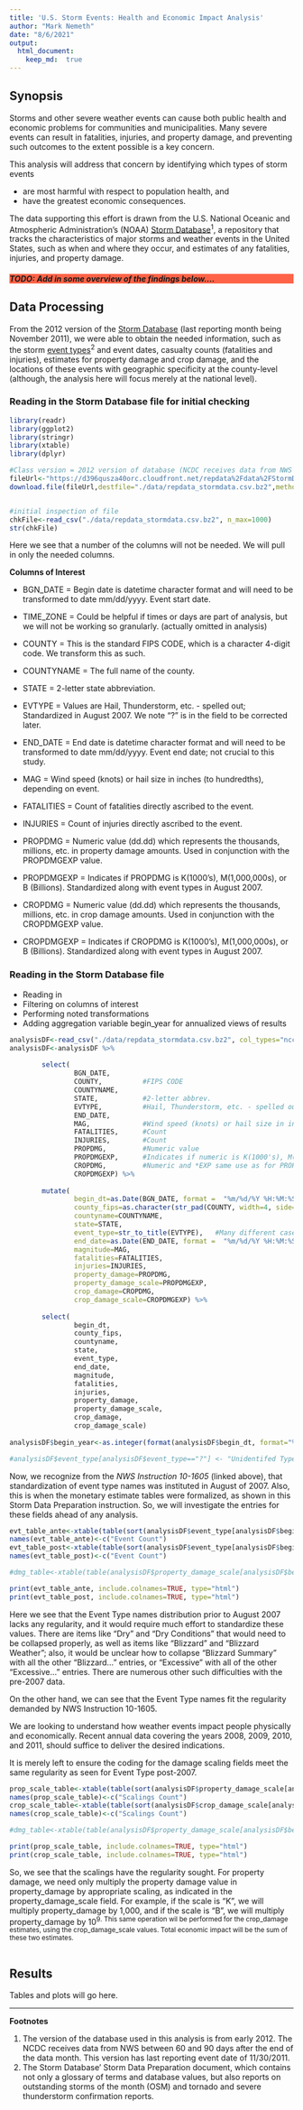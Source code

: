 ```yaml
---
title: 'U.S. Storm Events: Health and Economic Impact Analysis'
author: "Mark Nemeth"
date: "8/6/2021"
output: 
  html_document:
    keep_md:  true
---
```


## Synopsis

Storms and other severe weather events can cause both public health and economic problems for communities and municipalities. Many severe events can result in fatalities, injuries, and property damage, and preventing such outcomes to the extent possible is a key concern.

This analysis will address that concern by identifying which types of storm events    

* are most harmful with respect to population health, and  
* have the greatest economic consequences.  

The data supporting this effort is drawn from the U.S. National Oceanic and Atmospheric Administration's (NOAA) [Storm Database][1]<sup>1</sup>, a repository that tracks the characteristics of major storms and weather events in the United States, such as when and where they occur, and estimates of any fatalities, injuries, and property damage.

<h5 style="background-color:rgb(255, 99, 71);">TODO: Add in some overview of the findings below....</h5>  

## Data Processing

From the 2012 version of the [Storm Database][1] (last reporting month being November 2011), we were able to obtain the needed information, such as the storm [event types][2]<sup>2</sup> and event dates, casualty counts (fatalities and injuries), estimates for property damage and crop damage, and the locations of these events with geographic specificity at the county-level (although, the analysis here will focus merely at the national level).  

### Reading in the Storm Database file for initial checking  

```r
library(readr)
library(ggplot2)
library(stringr)
library(xtable)
library(dplyr)
```
```r

#Class version = 2012 version of database (NCDC receives data from NWS between 60 and 90 days after the end of the data month.)
fileUrl<-"https://d396qusza40orc.cloudfront.net/repdata%2Fdata%2FStormData.csv.bz2"
download.file(fileUrl,destfile="./data/repdata_stormdata.csv.bz2",method="curl")


#initial inspection of file
chkFile<-read_csv("./data/repdata_stormdata.csv.bz2", n_max=1000)
str(chkFile)

```

Here we see that a number of the columns will not be needed.  We will pull in only the needed columns.  
  
**Columns of Interest**  
  
* BGN_DATE                = Begin date is datetime character format and will need to be transformed to date mm/dd/yyyy.  Event start date.  
* TIME_ZONE               = Could be helpful if times or days are part of analysis, but we will not be working so granularly. (actually omitted in analysis)   
* COUNTY                  = This is the standard FIPS CODE, which is a character 4-digit code.  We transform this as such.  
* COUNTYNAME              = The full name of the county.  
* STATE                   = 2-letter state abbreviation.  
* EVTYPE                  = Values are Hail, Thunderstorm, etc. - spelled out; Standardized in August 2007.  We note "?" is in the field to be corrected later.  
* END_DATE                = End date is datetime character format and will need to be transformed to date mm/dd/yyyy. Event end date; not crucial to this study.   
* MAG                     = Wind speed (knots) or hail size in inches (to hundredths), depending on event.  
* FATALITIES              = Count of fatalities directly ascribed to the event.   
* INJURIES                = Count of injuries directly ascribed to the event.    
* PROPDMG                 = Numeric value (dd.dd) which represents the thousands, millions, etc. in property damage amounts. Used in conjunction with the PROPDMGEXP value.    
  
* PROPDMGEXP              = Indicates if PROPDMG is K(1000's), M(1,000,000s), or B (Billions). Standardized along with event types in August 2007.   
* CROPDMG                 = Numeric value (dd.dd) which represents the thousands, millions, etc. in crop damage  amounts. Used in conjunction with the CROPDMGEXP value.  
  
* CROPDMGEXP              =  Indicates if CROPDMG is K(1000's), M(1,000,000s), or B (Billions).  Standardized along with event types in August 2007.  

  
### Reading in the Storm Database file  
* Reading in  
* Filtering on columns of interest  
* Performing noted transformations  
* Adding aggregation variable begin_year for annualized views of results 
  
  
    
```r

analysisDF<-read_csv("./data/repdata_stormdata.csv.bz2", col_types="ncccncccnccccncnccnnnnnnncnccccnnnncn")
analysisDF<-analysisDF %>% 
        
        select(
                BGN_DATE,
                COUNTY,          #FIPS CODE
                COUNTYNAME,
                STATE,           #2-letter abbrev.
                EVTYPE,          #Hail, Thunderstorm, etc. - spelled out
                END_DATE,
                MAG,             #Wind speed (knots) or hail size in inches (to hundredths), depending on event
                FATALITIES,      #Count
                INJURIES,        #Count
                PROPDMG,         #Numeric value
                PROPDMGEXP,      #Indicates if numeric is K(1000's), M(1,000,000s), B
                CROPDMG,         #Numeric and *EXP same use as for PROPDMG
                CROPDMGEXP) %>% 
        
        mutate(
                begin_dt=as.Date(BGN_DATE, format =  "%m/%d/%Y %H:%M:%S"),
                county_fips=as.character(str_pad(COUNTY, width=4, side="left", pad="0")), #FIPS are 4 character numeric codes
                countyname=COUNTYNAME,
                state=STATE,
                event_type=str_to_title(EVTYPE),   #Many different cases used for same event type - so, make uniform
                end_date=as.Date(END_DATE, format =  "%m/%d/%Y %H:%M:%S"),
                magnitude=MAG,
                fatalities=FATALITIES,
                injuries=INJURIES,
                property_damage=PROPDMG,
                property_damage_scale=PROPDMGEXP,
                crop_damage=CROPDMG,
                crop_damage_scale=CROPDMGEXP) %>%
        
        select(
                begin_dt,
                county_fips,
                countyname,
                state,
                event_type,
                end_date,
                magnitude,
                fatalities,
                injuries,
                property_damage,
                property_damage_scale,
                crop_damage,
                crop_damage_scale)
               
analysisDF$begin_year<-as.integer(format(analysisDF$begin_dt, format="%Y"))

#analysisDF$event_type[analysisDF$event_type=="?"] <- "Unidentifed Type"   #To eliminate the single "?" entry

```

Now, we recognize from the *NWS Instruction 10-1605* (linked above), that standardization of event type names was instituted in August of 2007.  Also, this is when the monetary estimate tables were formalized, as shown in this Storm Data Preparation instruction.  So, we will investigate the entries for these fields ahead of any analysis.


```r

evt_table_ante<-xtable(table(sort(analysisDF$event_type[analysisDF$begin_year<2007])),caption="Before August 2007 Instruction", align="lr") #working on annual est.s later
names(evt_table_ante)<-c("Event Count")
evt_table_post<-xtable(table(sort(analysisDF$event_type[analysisDF$begin_year>2007])), caption="After August 2007 Instruction", align="lr") #working on annual est.s later
names(evt_table_post)<-c("Event Count")

#dmg_table<-xtable(table(analysisDF$property_damage_scale[analysisDF$begin_year>2007]))

print(evt_table_ante, include.colnames=TRUE, type="html")
print(evt_table_post, include.colnames=TRUE, type="html")

```
  
Here we see that the Event Type names distribution prior to August 2007 lacks any regularity, and it would require much effort to standardize these values.  There are items like "Dry" and "Dry Conditions" that would need to be collapsed properly, as well as items like "Blizzard" and "Blizzard Weather"; also, it would be unclear how to collapse "Blizzard Summary" with all the other "Blizzard..." entries, or "Excessive" with all of the other "Excessive..." entries.  There are numerous other such difficulties with the pre-2007 data.  

On the other hand, we can see that the Event Type names fit the regularity demanded by NWS Instruction 10-1605.  

We are looking to understand how weather events impact people physically and economically.  Recent annual data covering the years 2008, 2009, 2010, and 2011, should suffice to deliver the desired indications.  

It is merely left to ensure the coding for the damage scaling fields meet the same regularity as seen for Event Type post-2007.  
  
  
```r

prop_scale_table<-xtable(table(sort(analysisDF$property_damage_scale[analysisDF$begin_year>2007])),caption="Property Damage Scalings", align="lr") #working on annual est.s later
names(prop_scale_table)<-c("Scalings Count")
crop_scale_table<-xtable(table(sort(analysisDF$crop_damage_scale[analysisDF$begin_year>2007])), caption="Crop Damage Scalings", align="lr") #working on annual est.s later
names(crop_scale_table)<-c("Scalings Count")

#dmg_table<-xtable(table(analysisDF$property_damage_scale[analysisDF$begin_year>2007]))

print(prop_scale_table, include.colnames=TRUE, type="html")
print(crop_scale_table, include.colnames=TRUE, type="html")

```
  
    
So, we see that the scalings have the regularity sought.  For property damage, we need only multiply the property damage value in property_damage by appropriate scaling, as indicated in the property_damage_scale field.  For example, if the scale is "K", we will multiply property_damage by 1,000, and if the scale is "B", we will multiply property_damage by 10<sup>9.  This same operation wil be performed for the crop_damage estimates, using the crop_damage_scale values.  Total economic impact will be the sum of these two estimates.

```r



```
  
  
  
## Results

Tables and plots will go here.

---  
**Footnotes**  
  
1. The version of the database used in this analysis is from early 2012. The NCDC receives data from NWS between 60 and 90 days after the end of the data month.  This version has last reporting event date of 11/30/2011. 
2. The Storm Database' Storm Data Preparation document, which contains not only a glossary of terms and database values, but also reports on outstanding storms of the month (OSM) and tornado and severe thunderstorm confirmation reports.


[1]: https://www.ncdc.noaa.gov/stormevents/ftp.jsp "Storm Database"
[2]: https://www.nws.noaa.gov/directives/sym/pd01016005curr.pdf "event types"
